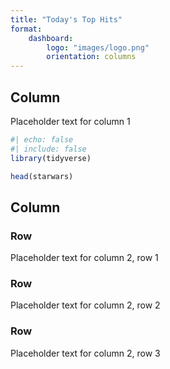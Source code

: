 ```yaml
---
title: "Today's Top Hits"
format:
    dashboard: 
        logo: "images/logo.png"
        orientation: columns
---
```


## Column {width="35%"}

Placeholder text for column 1

```r
#| echo: false
#| include: false
library(tidyverse)
```

```r
head(starwars)
```



## Column {width="65%"}


### Row {height="10%"}

Placeholder text for column 2, row 1

### Row {height="70%"}

Placeholder text for column 2, row 2

### Row {height="20%"}

Placeholder text for column 2, row 3
